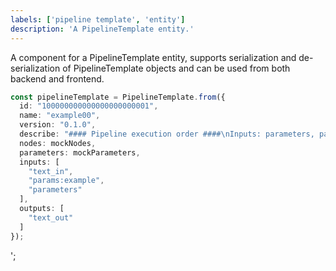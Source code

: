 ```yaml
---
labels: ['pipeline template', 'entity']
description: 'A PipelineTemplate entity.'
---
```


A component for a PipelineTemplate entity, supports serialization and de-serialization of PipelineTemplate objects and can be used from
both backend and frontend.

```ts
const pipelineTemplate = PipelineTemplate.from({
  id: "100000000000000000000001",
  name: "example00",
  version: "0.1.0",
  describe: "#### Pipeline execution order ####\nInputs: parameters, params:example, text_in\n\necho_node\n\nOutputs: text_out\n##################################",
  nodes: mockNodes,
  parameters: mockParameters,
  inputs: [
    "text_in",
    "params:example",
    "parameters"
  ],
  outputs: [
    "text_out"
  ]
});
```
';

